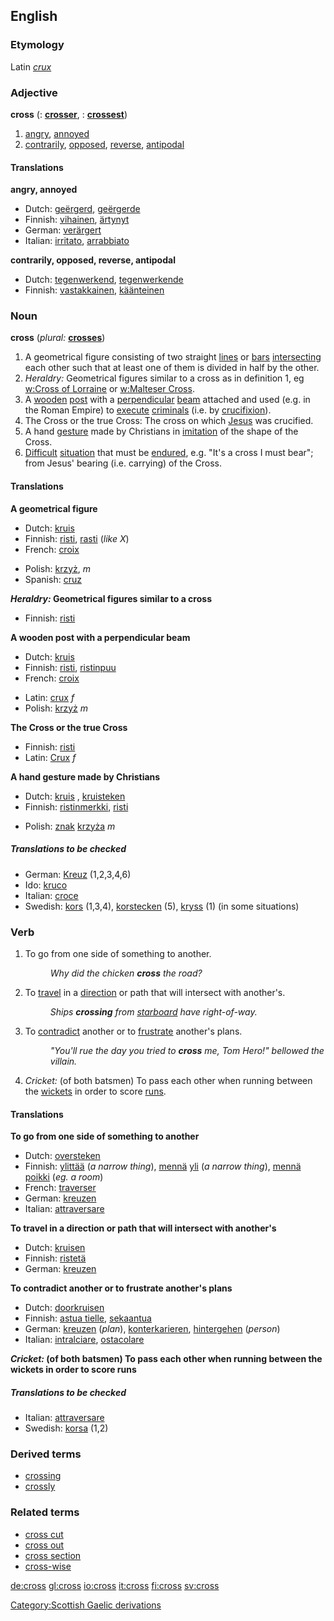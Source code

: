 ==English==

===Etymology===
Latin ''[[crux]]''

===Adjective===
'''cross'''  ({{compar}}: '''[[crosser]]''', {{superl}}: '''[[crossest]]''')

# [[angry]], [[annoyed]]
# [[contrarily]], [[opposed]], [[reverse]], [[antipodal]]

====Translations====
'''angry, annoyed'''
{{top}}
*Dutch: [[geërgerd]], [[geërgerde]]
*Finnish: [[vihainen]], [[ärtynyt]]
*German: [[verärgert]]
*Italian: [[irritato]], [[arrabbiato]]
{{mid}}
{{bottom}}

'''contrarily, opposed, reverse, antipodal'''
{{top}}
*Dutch: [[tegenwerkend]], [[tegenwerkende]]
*Finnish: [[vastakkainen]], [[käänteinen]]
{{mid}}
{{bottom}}

===Noun===
'''cross'''  (''plural:'' '''[[crosses]]''')

# A geometrical figure consisting of two straight [[line]]s or [[bar]]s [[intersecting]] each other such that at least one of them is divided in half by the other.
# ''Heraldry:'' Geometrical figures similar to a cross as in definition 1, eg [[w:Cross of Lorraine]] or [[w:Malteser Cross]].
# A [[wooden]] [[post]] with a [[perpendicular]] [[beam]] attached and used (e.g. in the Roman Empire) to [[execute]] [[criminal]]s (i.e. by [[crucifixion]]).
# The Cross or the true Cross: The cross on which [[Jesus]] was crucified.
# A hand [[gesture]] made by Christians in [[imitation]] of the shape of the Cross.
# [[Difficult]] [[situation]] that must be [[endure]]d, e.g. "It's a cross I must bear"; from Jesus' bearing (i.e. carrying) of the Cross.

====Translations====
'''A geometrical figure'''
{{top}}
*Dutch: [[kruis]] {{n}}
*Finnish: [[risti]], [[rasti]] (''like X'')
*French: [[croix]]
{{mid}}
*Polish: [[krzyż]], ''m''
*Spanish: [[cruz]]
{{bottom}}

'''''Heraldry:'' Geometrical figures similar to a cross'''
{{top}}
*Finnish: [[risti]]
{{mid}}
{{bottom}}

'''A wooden post with a perpendicular beam'''
{{top}}
*Dutch: [[kruis]] {{n}}
*Finnish: [[risti]], [[ristinpuu]]
*French: [[croix]]
{{mid}}
*Latin: [[crux]] ''f''
*Polish: [[krzyż]] ''m''
{{bottom}}

'''The Cross or the true Cross'''
{{top}}
*Finnish: [[risti]] <!--or Risti? -->
*Latin: [[Crux]] ''f''
{{mid}}
{{bottom}}

'''A hand gesture made by Christians'''
{{top}}
*Dutch: [[kruis]] {{n}}, [[kruisteken]] {{n}}
*Finnish: [[ristinmerkki]], [[risti]]
{{mid}}
*Polish: [[znak]] [[krzyż]]a ''m''
{{bottom}}

=====Translations to be checked=====
{{checktrans}}

*German: [[Kreuz]] {{n}} (1,2,3,4,6)
*Ido: [[kruco]]
*Italian: [[croce]] {{f}}
*Swedish: [[kors]] (1,3,4), [[korstecken]] (5), [[kryss]] (1) (in some situations)

===Verb===
{{en-infl-reg-sibilant|cro|ss|}}

# To go from one side of something to another.
#:''Why did the chicken '''cross''' the road?''
# To [[travel]] in a [[direction]] or path that will intersect with another's.
#:''Ships '''crossing''' from [[starboard]] have right-of-way.''
# To [[contradict]] another or to [[frustrate]] another's plans.
#:''"You'll rue the day you tried to '''cross''' me, Tom Hero!" bellowed the villain.''
# ''Cricket:'' (of both batsmen) To pass each other when running between the [[wicket]]s in order to score [[run]]s.

====Translations====
'''To go from one side of something to another'''
{{top}}
*Dutch: [[oversteken]]
*Finnish: [[ylittää]] (''a narrow thing''), [[mennä]] [[yli]] (''a narrow thing''), [[mennä]] [[poikki]] (''eg. a room'')
*French: [[traverser]]
*German: [[kreuzen]]
*Italian: [[attraversare]]
{{mid}}
{{bottom}}

'''To travel in a direction or path that will intersect with another's'''
{{top}}
*Dutch: [[kruisen]]
*Finnish: [[ristetä]]
*German: [[kreuzen]]
{{mid}}
{{bottom}}

'''To contradict another or to frustrate another's plans'''
{{top}}
*Dutch: [[doorkruisen]]
*Finnish: [[astua tielle]], [[sekaantua]]
*German: [[kreuzen]] (''plan''), [[konterkarieren]], [[hintergehen]] (''person'')
*Italian: [[intralciare]],  [[ostacolare]]
{{mid}}
{{bottom}}

'''''Cricket:'' (of both batsmen) To pass each other when running between the wickets in order to score runs'''
{{top}}
{{mid}}
{{bottom}}

=====Translations to be checked=====
{{checktrans}}

*Italian: [[attraversare]]
*Swedish: [[korsa]] (1,2)

===Derived terms===
*[[crossing]]
*[[crossly]]

===Related terms===
*[[cross cut]]
*[[cross out]]
*[[cross section]]
*[[cross-wise]]

[[Category:Scottish Gaelic derivations]]

[[de:cross]]
[[gl:cross]]
[[io:cross]]
[[it:cross]]
[[fi:cross]]
[[sv:cross]]